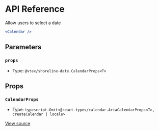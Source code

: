 # API Reference

Allow users to select a date

```jsx
<Calendar />
```

## Parameters

### `props`

- Type: `@vtex/shoreline-date.CalendarProps<T>`

## Props

### `CalendarProps`

- Type: `typescript.Omit<@react-types/calendar.AriaCalendarProps<T>, createCalendar | locale>`

[View source](https://github.com/vtex/shoreline/blob/63b42ee26/packages/date/src/calendar/calendar.tsx#L21)
